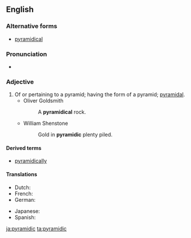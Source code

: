 ==English==

===Alternative forms===
* [[pyramidical]]

===Pronunciation===
* {{a|UK}} {{IPA|/pɪ.ɹəˈmɪd.ɪk/|lang=en}}

===Adjective===
{{head|en|adjective}}

# Of or pertaining to a pyramid; having the form of a pyramid; [[pyramidal]].
#* Oliver Goldsmith
#*: A '''pyramidical''' rock.
#* William Shenstone
#*: Gold in '''pyramidic''' plenty piled.

====Derived terms====
* [[pyramidically]]

====Translations====
{{trans-top|Of or pertaining to a pyramid}}
* Dutch: {{t+|nl|piramidevormig}}
* French: {{t+|fr|pyramidal}}
* German: {{t|de|pyramidisch}}
{{trans-mid}}
* Japanese: {{t|ja|ピラミッド型の|tr=piramiddogata no}}
* Spanish: {{t|es|piramidal}}
{{trans-bottom}}

[[ja:pyramidic]]
[[ta:pyramidic]]